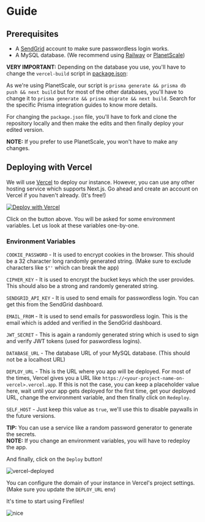
# Guide

## Prerequisites

- A [SendGrid](https://sendgrid.com/) account to make sure passwordless login works.
- A MySQL database. (We recommend using [Railway](https://railway.app/) or [PlanetScale](https://planetscale.com/))

**VERY IMPORTANT:** Depending on the database you use, you'll have to change the `vercel-build` script in [package.json](https://github.com/faisalsayed10/firefiles/blob/main/package.json):

As we're using PlanetScale, our script is `prisma generate && prisma db push && next build` but for most of the other databases, you'll have to change it to `prisma generate && prisma migrate && next build`. Search for the specific Prisma integration guides to know more details.

For changing the `package.json` file, you'll have to fork and clone the repository locally and then make the edits and then finally deploy your edited version.

**NOTE:** If you prefer to use PlanetScale, you won't have to make any changes.

## Deploying with Vercel

We will use [Vercel](https://vercel.com?utm_source=firefiles&utm_medium=docs) to deploy our instance. However, you can use any other hosting service which supports Next.js. Go ahead and create an account on Vercel if you haven't already. (It's free!)

[![Deploy with Vercel](https://vercel.com/button)](https://vercel.com/new/clone?repository-url=https%3A%2F%2Fgithub.com%2Ffaisalsayed10%2Ffirefiles%2Ftree%2Fmain%2Fapps%2Fweb&env=COOKIE_PASSWORD,CIPHER_KEY,SENDGRID_API_KEY,EMAIL_FROM,JWT_SECRET,DATABASE_URL,DEPLOY_URL,SELF_HOST&envDescription=Important%20ENVs%20for%20the%20app%20to%20work.&envLink=https%3A%2F%2Ffirefiles.vercel.app%2Fdocs%2Fself-host%23environment-variables&redirect-url=https%3A%2F%2Ffayd.me%2Ffirefiles-selfhost)

Click on the button above. You will be asked for some environment variables. Let us look at these variables one-by-one.

### Environment Variables

`COOKIE_PASSWORD` - It is used to encrypt cookies in the browser. This should be a 32 character long randomly generated string. (Make sure to exclude characters like `$"'` which can break the app)

`CIPHER_KEY` - It is used to encrypt the bucket keys which the user provides. This should also be a strong and randomly generated string.

`SENDGRID_API_KEY` - It is used to send emails for passwordless login. You can get this from the SendGrid dashboard.

`EMAIL_FROM` - It is used to send emails for passwordless login. This is the email which is added and verified in the SendGrid dashboard.

`JWT_SECRET` - This is again a randomly generated string which is used to sign and verify JWT tokens (used for paswordless logins).

`DATABASE_URL` - The database URL of your MySQL database. (This should not be a localhost URL)

`DEPLOY_URL` - This is the URL where you app will be deployed. For most of the times, Vercel gives you a URL like `https://<your-project-name-on-vercel>.vercel.app`. If this is not the case, you can keep a placeholder value here, wait until your app gets deployed for the first time, get your deployed URL, change the environment variable, and then finally click on `Redeploy`.

`SELF_HOST` - Just keep this value as `true`, we'll use this to disable paywalls in the future versions.

**TIP:** You can use a service like a random password generator to generate the secrets.  
**NOTE:** If you change an environment variables, you will have to redeploy the app.

And finally, click on the `Deploy` button!

![vercel-deployed](/vercel-deployed.png)

You can configure the domain of your instance in Vercel's project settings. (Make sure you update the `DEPLOY_URL` env)

It's time to start using Firefiles!

![nice](https://media.giphy.com/media/SYzDscQMN98G0LUHib/giphy.gif)
